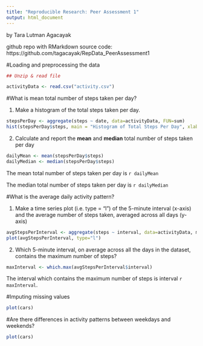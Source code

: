 ```yaml
---
title: "Reproducible Research: Peer Assessment 1"
output: html_document
---
```


by Tara Lutman Agacayak

github repo with RMarkdown source code: https://github.com/tagacayak/RepData_PeerAssessment1

#Loading and preprocessing the data

```r
## Unzip & read file

activityData <- read.csv("activity.csv")
```

#What is mean total number of steps taken per day?

1. Make a histogram of the total steps taken per day.

```r
stepsPerDay <- aggregate(steps ~ date, data=activityData, FUN=sum)
hist(stepsPerDay$steps, main = "Histogram of Total Steps Per Day", xlab = "steps per day")
```

2. Calculate and report the **mean** and **median** total number of steps taken per day

```r
dailyMean <- mean(stepsPerDay$steps)
dailyMedian <- median(stepsPerDay$steps)
```

The mean total number of steps taken per day is `r dailyMean`

The median total number of steps taken per day is `r dailyMedian`

#What is the average daily activity pattern?

1. Make a time series plot (i.e. type = "l") of the 5-minute interval (x-axis) and the average number of steps taken, averaged across all days (y-axis)

```r
avgStepsPerInterval <- aggregate(steps ~ interval, data=activityData, mean)
plot(avgStepsPerInterval, type="l")
```

2. Which 5-minute interval, on average across all the days in the dataset, contains the maximum number of steps?

```r
maxInterval <- which.max(avgStepsPerInterval$interval)
```

The interval which contains the maximum number of steps is interval `r maxInterval`.

#Imputing missing values

```r
plot(cars)
```

#Are there differences in activity patterns between weekdays and weekends?

```r
plot(cars)
```